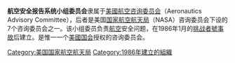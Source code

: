 {{orphan|time=2019-03-21T04:27:58+00:00}}
'''航空安全报告系统小组委员会'''隶属于[[美國|美國]][[航空咨询委员会|航空咨询委员会]]（Aeronautics Advisory Committee），后者是美国[[国家航空航天局|国家航空航天局]]（NASA）咨询委员会下设的7个咨询委员会之一。该小组委员负责[[航空|航空]]安全问题，在1986年1月的[[挑战者號事故|挑战者號事故]]后建立。是惟一一个[[美國国会|美國国会]]授权的咨询委员会。

[[Category:美国国家航空航天局|Category:美国国家航空航天局]]
[[Category:1986年建立的組織|Category:1986年建立的組織]]